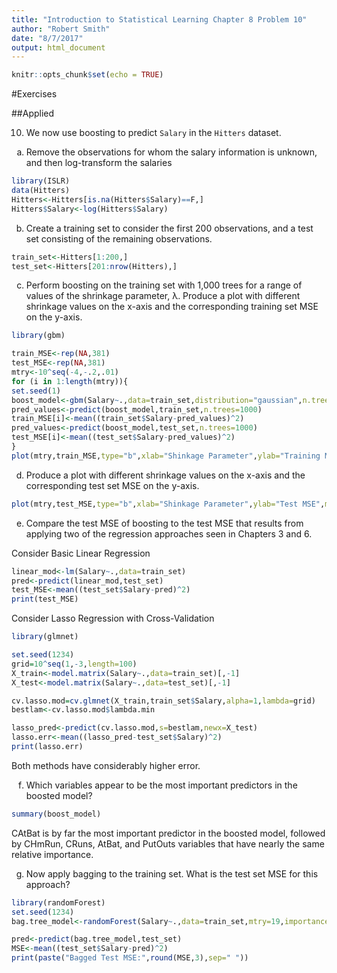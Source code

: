 ```yaml
---
title: "Introduction to Statistical Learning Chapter 8 Problem 10"
author: "Robert Smith"
date: "8/7/2017"
output: html_document
---
```


```r
knitr::opts_chunk$set(echo = TRUE)
```
#Exercises

##Applied

10. We now use boosting to predict `Salary` in the `Hitters` dataset.

(a) Remove the observations for whom the salary information is unknown, and then log-transform the salaries
```r
library(ISLR)
data(Hitters)
Hitters<-Hitters[is.na(Hitters$Salary)==F,]
Hitters$Salary<-log(Hitters$Salary)
```

(b) Create a training set to consider the first 200 observations, and a test set consisting of the remaining observations.
```r
train_set<-Hitters[1:200,]
test_set<-Hitters[201:nrow(Hitters),]
```

(c) Perform boosting on the training set with 1,000 trees for a range of values of the shrinkage parameter, λ. Produce a plot with different shrinkage values on the x-axis and the corresponding training set MSE on the y-axis.
```r
library(gbm)

train_MSE<-rep(NA,381)
test_MSE<-rep(NA,381)
mtry<-10^seq(-4,-.2,.01)
for (i in 1:length(mtry)){
set.seed(1)
boost_model<-gbm(Salary~.,data=train_set,distribution="gaussian",n.trees=1000,interaction.depth=4,shrinkage=mtry[i],verbose=F)
pred_values<-predict(boost_model,train_set,n.trees=1000)
train_MSE[i]<-mean((train_set$Salary-pred_values)^2)
pred_values<-predict(boost_model,test_set,n.trees=1000)
test_MSE[i]<-mean((test_set$Salary-pred_values)^2)
}
plot(mtry,train_MSE,type="b",xlab="Shinkage Parameter",ylab="Training MSE",main="Training MSE vs Boosting Shrinkage Parameter")
```

(d) Produce a plot with different shrinkage values on the x-axis and the corresponding test set MSE on the y-axis.  
```r
plot(mtry,test_MSE,type="b",xlab="Shinkage Parameter",ylab="Test MSE",main="Test MSE vs Boosting Shrinkage Parameter")
```

(e) Compare the test MSE of boosting to the test MSE that results from applying two of the regression approaches seen in Chapters 3 and 6.

Consider Basic Linear Regression
```r
linear_mod<-lm(Salary~.,data=train_set)
pred<-predict(linear_mod,test_set)
test_MSE<-mean((test_set$Salary-pred)^2)
print(test_MSE)
```

Consider Lasso Regression with Cross-Validation
```r
library(glmnet)

set.seed(1234)
grid=10^seq(1,-3,length=100)
X_train<-model.matrix(Salary~.,data=train_set)[,-1]
X_test<-model.matrix(Salary~.,data=test_set)[,-1]

cv.lasso.mod=cv.glmnet(X_train,train_set$Salary,alpha=1,lambda=grid)
bestlam<-cv.lasso.mod$lambda.min

lasso_pred<-predict(cv.lasso.mod,s=bestlam,newx=X_test)
lasso.err<-mean((lasso_pred-test_set$Salary)^2)
print(lasso.err)
```

Both methods have considerably higher error.

(f) Which variables appear to be the most important predictors in the boosted model?
```r
summary(boost_model)
```

CAtBat is by far the most important predictor in the boosted model, followed by CHmRun, CRuns, AtBat, and PutOuts variables that have nearly the same relative importance. 

(g) Now apply bagging to the training set. What is the test set MSE for this approach?
```r
library(randomForest)
set.seed(1234)
bag.tree_model<-randomForest(Salary~.,data=train_set,mtry=19,importance=T)

pred<-predict(bag.tree_model,test_set)
MSE<-mean((test_set$Salary-pred)^2)
print(paste("Bagged Test MSE:",round(MSE,3),sep=" "))
```